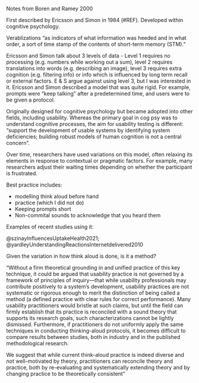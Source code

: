 Notes from Boren and Ramey 2000

First described by Ericsson and Simon in 1984 (#REF). Developed within cognitive psychology.

Verablizations "as indicators of what information was heeded and in what order, a sort of time stamp of the contents of short-term memory (STM)."

Ericsson and Simon talk about 3 levels of data - Level 1 requires no processing (e.g. numbers while working out a sum), level 2 requires translations into words (e.g. describing an image), level 3 requires extra cognition (e.g. filtering info) or info which is influenced by long term recall or external factors. E & S argue against using level 3, but I was interested in it. Ericsson and Simon described a model that was quite rigid. For example, prompts were "keep talking" after a predetermined time, and users were to be given a protocol. 

Originally designed for cognitive psychology but became adopted into other fields, including usability. Whereas the primary goal in cog psy was to understand cognitive processes, the aim for usability testing is different: "support the development of usable systems by identifying system deficiencies; building robust models of human cognition is not a central concern".

Over time, researchers have used variations on this model, often relaxing its elements in response to contextual or pragmatic factors. For example, many researchers adjust their waiting times depending on whether the participant is frustrated. 

Best practice includes:

* modelling think aloud before hand
* practice (which I did not do)
* Keeping prompts short
* Non-commital sounds to acknowledge that you heard them

Examples of recent studies using it:

@szinayInfluencesUptakeHealth2021; @yardleyUnderstandingReactionsInternetdelivered2010

Given the variation in how think aloud is done, is it a method?

"Without a firm theoretical grounding in and unified practice of this key technique, it could be argued that usability practice is not governed by a framework of principles of inquiry—that while usability professionals may contribute positively to a system’s development, usability practices are not systematic or rigorous enough to merit the distinction of being called a method (a defined practice with clear rules for correct performance). Many usability practitioners would bristle at such claims, but until the field can firmly establish that its practice is reconciled with a sound theory that supports its research goals, such characterizations cannot be lightly dismissed. Furthermore, if practitioners do not uniformly apply the same techniques in conducting thinking-aloud protocols, it becomes difficult to compare results between studies, both in industry and in the published methodological research. 

We suggest that while current think-aloud practice is indeed diverse and not well-motivated by theory, practitioners can reconcile theory and practice, both by re-evaluating and systematically extending theory and by changing practice to be theoretically consistent"
